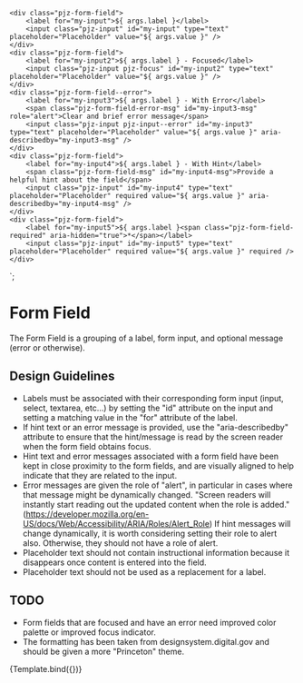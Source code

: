 
<Meta title="Components/Form Field" component="FormField" />

    <div class="pjz-form-field">
        <label for="my-input">${ args.label }</label>
        <input class="pjz-input" id="my-input" type="text" placeholder="Placeholder" value="${ args.value }" />
    </div>
    <div class="pjz-form-field">
        <label for="my-input2">${ args.label } - Focused</label>
        <input class="pjz-input pjz-focus" id="my-input2" type="text" placeholder="Placeholder" value="${ args.value }" />
    </div>
    <div class="pjz-form-field--error">
        <label for="my-input3">${ args.label } - With Error</label>
        <span class="pjz-form-field-error-msg" id="my-input3-msg" role="alert">Clear and brief error message</span>
        <input class="pjz-input pjz-input--error" id="my-input3" type="text" placeholder="Placeholder" value="${ args.value }" aria-describedby="my-input3-msg" />
    </div>
    <div class="pjz-form-field">
        <label for="my-input4">${ args.label } - With Hint</label>
        <span class="pjz-form-field-msg" id="my-input4-msg">Provide a helpful hint about the field</span>
        <input class="pjz-input" id="my-input4" type="text" placeholder="Placeholder" required value="${ args.value }" aria-describedby="my-input4-msg" />
    </div>
    <div class="pjz-form-field">
        <label for="my-input5">${ args.label }<span class="pjz-form-field-required" aria-hidden="true">*</span></label>
        <input class="pjz-input" id="my-input5" type="text" placeholder="Placeholder" required value="${ args.value }" required />
    </div>
`;

# Form Field

The Form Field is a grouping of a label, form input, and optional message (error or otherwise).

## Design Guidelines

* Labels must be associated with their corresponding form input (input, select, textarea, etc...) by setting the "id"
  attribute on the input and setting a matching value in the "for" attribute of the label.
* If hint text or an error message is provided, use the "aria-describedby" attribute to ensure that the hint/message
  is read by the screen reader when the form field obtains focus.
* Hint text and error messages associated with a form field have been kept in close proximity to the form fields, 
  and are visually aligned to help indicate that they are related to the input.
* Error messages are given the role of "alert", in particular in cases where that message might be dynamically changed.
  "Screen readers will instantly start reading out the updated content when the role is added." (https://developer.mozilla.org/en-US/docs/Web/Accessibility/ARIA/Roles/Alert_Role)
  If hint messages will change dynamically, it is worth considering setting their role to alert also.  Otherwise,
  they should not have a role of alert.
* Placeholder text should not contain instructional information because it disappears once content is entered into the
  field.
* Placeholder text should not be used as a replacement for a label.

## TODO

* Form fields that are focused and have an error need improved color palette or improved focus indicator.
* The formatting has been taken from designsystem.digital.gov and should be given a more "Princeton" theme.

<Canvas>
    <Story name="Basic" args={{
        label: "Field Label",
        value: ""
    }}>
      {Template.bind({})}
    </Story>
</Canvas>
